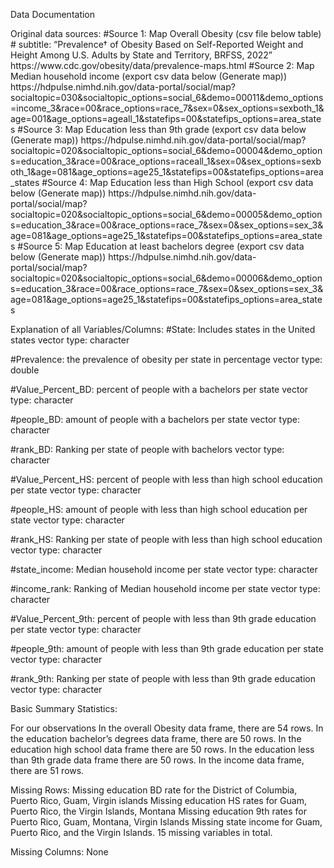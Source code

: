 Data Documentation


Original data sources:
#Source 1: Map Overall Obesity (csv file below table)
# subtitle: "Prevalence† of Obesity Based on Self-Reported Weight and Height Among U.S. Adults by State and Territory, BRFSS, 2022"
https://www.cdc.gov/obesity/data/prevalence-maps.html
#Source 2: Map Median household income (export csv data below (Generate map)) 
https://hdpulse.nimhd.nih.gov/data-portal/social/map?socialtopic=030&socialtopic_options=social_6&demo=00011&demo_options=income_3&race=00&race_options=race_7&sex=0&sex_options=sexboth_1&age=001&age_options=ageall_1&statefips=00&statefips_options=area_states
#Source 3: Map Education less than 9th grade (export csv data below (Generate map))
https://hdpulse.nimhd.nih.gov/data-portal/social/map?socialtopic=020&socialtopic_options=social_6&demo=00004&demo_options=education_3&race=00&race_options=raceall_1&sex=0&sex_options=sexboth_1&age=081&age_options=age25_1&statefips=00&statefips_options=area_states
#Source 4: Map Education less than High School (export csv data below (Generate map))
https://hdpulse.nimhd.nih.gov/data-portal/social/map?socialtopic=020&socialtopic_options=social_6&demo=00005&demo_options=education_3&race=00&race_options=race_7&sex=0&sex_options=sex_3&age=081&age_options=age25_1&statefips=00&statefips_options=area_states
#Source 5: Map Education at least bachelors degree (export csv data below (Generate map))
https://hdpulse.nimhd.nih.gov/data-portal/social/map?socialtopic=020&socialtopic_options=social_6&demo=00006&demo_options=education_3&race=00&race_options=race_7&sex=0&sex_options=sex_3&age=081&age_options=age25_1&statefips=00&statefips_options=area_states



Explanation of all Variables/Columns:
#State: Includes states in the United states vector type: character

#Prevalence: the prevalence of obesity per state in percentage vector type: double

#Value_Percent_BD: percent of people with a bachelors per state vector type: character

#people_BD: amount of people with a bachelors per state vector type: character

#rank_BD: Ranking per state of people with bachelors vector type: character

#Value_Percent_HS: percent of people with less than high school education per state vector type: character

#people_HS: amount of people with less than high school education per state vector type: character

#rank_HS: Ranking per state of people with less than high school education vector type: character

#state_income: Median household income per state vector type: character

#income_rank: Ranking of Median household income per state vector type: character

#Value_Percent_9th: percent of people with less than 9th grade education per state vector type: character

#people_9th: amount of people with less than 9th grade education per state vector type: character

#rank_9th: Ranking per state of people with less than 9th grade education vector type: character



Basic Summary Statistics:

For our observations
In the overall Obesity data frame, there are 54 rows. 
In the education bachelor's degrees data frame, there are 50 rows. 
In the education high school data frame there are 50 rows.
In the education less than 9th grade data frame there are 50 rows.
In the income data frame, there are 51 rows.

Missing Rows:
Missing education BD rate for the District of Columbia, Puerto Rico, Guam, Virgin islands
Missing education HS rates for Guam, Puerto Rico, the Virgin Islands, Montana
Missing education 9th rates for Puerto Rico, Guam, Montana, Virgin Islands
Missing state income for Guam, Puerto Rico, and the Virgin Islands. 
15 missing variables in total.

Missing Columns: None
